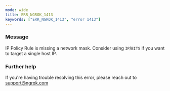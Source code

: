 ```yaml
---
mode: wide
title: ERR_NGROK_1413
keywords: ["ERR_NGROK_1413", "error 1413"]
---
```



### Message

IP Policy Rule is missing a network mask. Consider using `IP`/`BITS` if you want to target a single host IP.

<ErrorDetails />

### Further help

If you're having trouble resolving this error, please reach out to [support@ngrok.com](mailto:support@ngrok.com?subject=Help%20with%20ERR_NGROK_1413)

